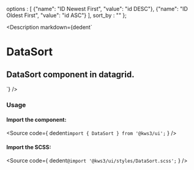 
  options : [
    {"name": "ID Newest First", "value": "id DESC"},
    {"name": "ID Oldest First", "value": "id ASC"}
  ],
  sort_by : ""
};

<Version />

<Meta of={DatasortStories} />

<Description
  markdown={dedent`
# DataSort
## DataSort component in datagrid.
`}
/>

<Canvas>
  <Story of={DatasortStories.DataSort} />
</Canvas>

<Controls />

### Usage

#### Import the component:

<Source
  code={
    dedent`import { DataSort } from '@kws3/ui';`
  }
/>

#### Import the SCSS:

<Source
  code={
    dedent`@import '@kws3/ui/styles/DataSort.scss';`
  }
/>

